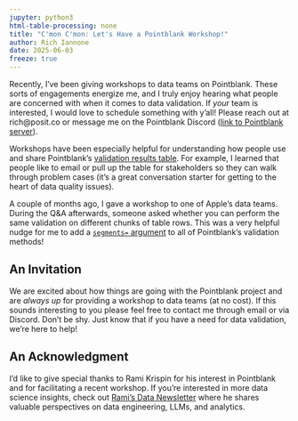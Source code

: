 ```yaml
---
jupyter: python3
html-table-processing: none
title: "C'mon C'mon: Let's Have a Pointblank Workshop!"
author: Rich Iannone
date: 2025-06-03
freeze: true
---
```


Recently, I've been giving workshops to data teams on Pointblank. These sorts of engagements
energize me, and I truly enjoy hearing what people are concerned with when it comes to data
validation. If *your* team is interested, I would love to schedule something with y'all! Please
reach out at rich@posit.co or message me on the Pointblank Discord
([link to Pointblank server](https://discord.com/invite/YH7CybCNCQ)).

Workshops have been especially helpful for understanding how people use and share Pointblank's
[validation results table](../../user-guide/index.qmd). For example, I learned that people like to
email or pull up the table for stakeholders so they can walk through problem cases (it's a great
conversation starter for getting to the heart of data quality issues).

A couple of months ago, I gave a workshop to one of Apple's data teams. During the Q&A afterwards,
someone asked whether you can perform the same validation on different chunks of table rows. This
was a very helpful nudge for me to add a [`segments=` argument](../../user-guide/segmentation.qmd)
to all of Pointblank's validation methods!

## An Invitation

We are excited about how things are going with the Pointblank project and are *always up* for
providing a workshop to data teams (at no cost). If this sounds interesting to you please feel free
to contact me through email or via Discord. Don't be shy. Just know that if you have a need for data
validation, we're here to help!

## An Acknowledgment

I'd like to give special thanks to Rami Krispin for his interest in Pointblank and for facilitating
a recent workshop. If you're interested in more data science insights, check out
[Rami's Data Newsletter](https://ramikrispin.substack.com) where he shares valuable perspectives
on data engineering, LLMs, and analytics.

